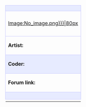 {| align="left" style="width:33%; font-size:90%; margin:0px; margin-top:5px;" cellpadding="2"
| colspan="2" style="background-color:#e7ebff; border: 1px solid #c7c8fe; text-align: center; font-size:12px" |'''{{{title}}}'''
|- style="background-color:#e7ebff;"
| style="border: 1px solid #c7c8fe; text-align: center; width:80px; height:80px;"|[[{{{image|Image:No_image.png}}}|80px]]
|
{| style="float:right;"
| rowspan="5" style="border: 1px solid #c7c8fe; font-size:20px; font-weight:bold; vertical-align:middle; padding-left:1em;"|<!--
                                                       --><span class="plainlinks">[{{{file}}} Download]</span>
|org
|{{#ifeq:{{{org|}}}|yes|{{en/Check|yes}}|{{en/Check|no}}}}
|-
|ogfx
|{{#ifeq:{{{ogfx|}}}|yes|{{en/Check|yes}}|{{en/Check|no}}}}
|-
|z0 
|{{#ifeq:{{{z0|}}}|yes|{{en/Check|yes}}|{{en/Check|no}}}}
|-
|z2
|{{#ifeq:{{{z2|}}}|yes|{{en/Check|yes}}|{{en/Check|no}}}}
|-
|Updated
|{{{updated}}}
|}
|- style="background-color:#e7ebff;"
| style="border: 1px solid #c7c8fe; width:60px"|'''Artist:'''
| style="border: 1px solid #c7c8fe;"|{{{artist|}}}
|- style="background-color:#e7ebff;"
| style="background-color:#e7ebff; border: 1px solid #c7c8fe;"|'''Coder:'''
| style="background-color:#e7ebff; border: 1px solid #c7c8fe;"|{{{coder|}}}
|- style="background-color:transparent;"
| style="border: 1px solid #c7c8fe;"|'''Forum link:'''
| style="border: 1px solid #c7c8fe;"|{{{link|}}}
|-
| colspan="2" style="background-color:#e7ebff; border: 1px solid #c7c8fe;"|{{{notes|Description:}}}
|-
|}